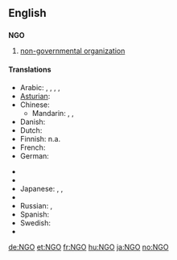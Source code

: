 {{also|ngo}}
==English==

==={{initialism}}===
'''NGO'''

# [[Non-Governmental Organization|non-governmental organization]]

====Translations====
{{trans-top}}
* Arabic: {{t|ar|منظمة غير حكومية|f|tr=munáZZama ghayr Hakumíyya|sc=Arab}},  {{t|ar|ONG|m|sc=Latn}}, {{t|ar|NGO|m|sc=Latn}}, {{t|ar|إن جي أو|m|tr='en jii 'uu|sc=Arab}},  {{t|ar|إن جي أوه|m|tr='en jii 'uuh|sc=Arab}}
* [[Asturian]]: {{t|ast|ONG}}
* Chinese:
** Mandarin: {{t|zh|非政府組織|sc=Hani}}, {{t|zh|非政府组织|tr=fēizhèngfǔ zǔzhī|sc=Hani}},  {{t|zh|NGO|sc=Latn}}
* Danish: {{t-|da|ngo|c}}
* Dutch: {{t-|nl|NGO}}
* Finnish: n.a.
* French: {{t+|fr|ONG}}
* German: {{t+|de|NGO}}
{{trans-mid}}
* {{trreq|Greek}}
* {{trreq|Hungarian}}
* Japanese: {{t|ja|非政府組織|tr=ひせいふそしき, hiseifu-soshiki|sc=Jpan}},  {{t|ja|エン・ジー・オウ|tr=en-jī-ou|sc=Jpan}},  {{t|ja|NGO|tr=en-jī-ou|sc=Latn}}
* {{trreq|Portuguese}}
* Russian: {{t|ru|НПО|f|tr=en-pe-ó|sc=Cyrl}},  {{t|ru|неправительственная организация|f|tr=nepravítel'stvennaja organizácija|sc=Cyrl}}
* Spanish: {{t|es|ONG}}
* Swedish: {{t|sv|NGO}}
* {{trreq|Thai}}
{{trans-bottom}}

[[de:NGO]]
[[et:NGO]]
[[fr:NGO]]
[[hu:NGO]]
[[ja:NGO]]
[[no:NGO]]